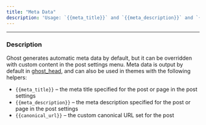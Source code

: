 ```yaml
---
title: "Meta Data"
description: 'Usage: `{{meta_title}}` and `{{meta_description}}` and `{{canonical_url}}`'
---
```


***

### Description

Ghost generates automatic meta data by default, but it can be overridden with custom content in the post settings menu. Meta data is output by default in [ghost\_head](/themes/helpers/ghost_head_foot/), and can also be used in themes with the following helpers:

* `{{meta_title}}` – the meta title specified for the post or page in the post settings
* `{{meta_description}}` – the meta description specified for the post or page in the post settings
* `{{canonical_url}}` – the custom canonical URL set for the post